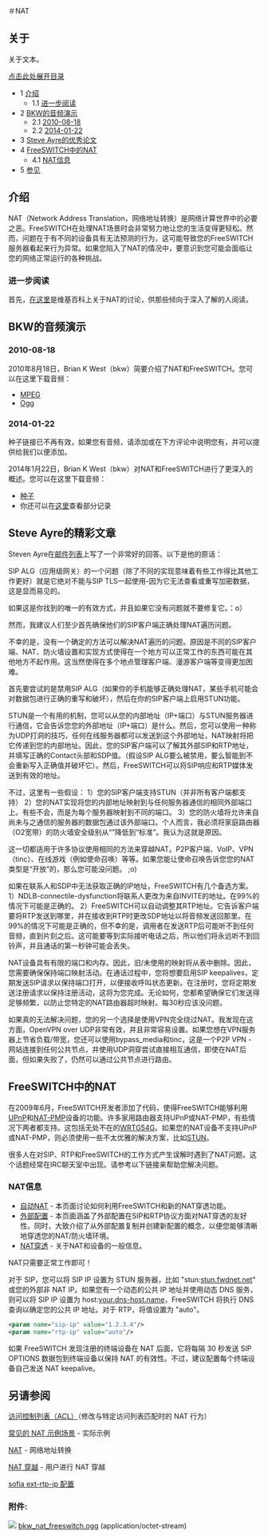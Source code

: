 ＃NAT

## 关于

关于文本。

[点击此处展开目录](#introduction)

* 1 [介绍](#introduction)  
   * 1.1 [进一步阅读](#further-reading)
* 2 [BKW的音频演示](#bkws-audio-presentation)  
   * 2.1 [2010-08-18](#2010-08-18)  
   * 2.2 [2014-01-22](#2010-08-18)
* 3 [Steve Ayre的优秀论文](#steve-ayres-excellent-writeup)
* 4 [FreeSWITCH中的NAT](#nat-in-freeswitch)  
   * 4.1 [NAT信息](#nat-info)
* 5 [参见](#see-also)

## 介绍

NAT（Network Address Translation，网络地址转换）是网络计算世界中的必要之恶。FreeSWITCH在处理NAT场景时会非常努力地让您的生活变得更轻松。然而，问题在于有不同的设备具有无法预测的行为，这可能导致您的FreeSWITCH服务器看起来行为异常。如果您陷入了NAT的情况中，要意识到您可能会面临让您的网络正常运行的各种挑战。

### 进一步阅读

首先，[在这里](http://en.wikipedia.org/wiki/Network%5Faddress%5Ftranslation)是维基百科上关于NAT的讨论，供那些倾向于深入了解的人阅读。

## BKW的音频演示

### 2010-08-18

2010年8月18日，Brian K West（bkw）简要介绍了NAT和FreeSWITCH。您可以在这里下载音频：

* [MPEG](http://wiki.freeswitch.org/files/bkw%5Fnat%5Ffreeswitch.mpg)
* [Ogg](https://web.archive.org/web/20110710045005/http://wiki.freeswitch.org/files/bkw%5Fnat%5Ffreeswitch.ogg)

### 2014-01-22

种子链接已不再有效，如果您有音频，请添加或在下方评论中说明您有，并可以提供给我们以便添加。 

2014年1月22日，Brian K West（bkw）对NAT和FreeSWITCH进行了更深入的概述。您可以在这里下载音频：

* [种子](http://torrents.freeswitch.org/conf%5Fcall%5F2014-01-22.torrent)
* 你还可以在[这里](https://wiki.freeswitch.org/wiki/Bkw%5Fnat%5Ftranscript "Bkw nat transcript")查看部分记录

## Steve Ayre的精彩文章

Steven Ayre在[邮件列表](http://lists.freeswitch.org/pipermail/freeswitch-users/2013-June/097320.html)上写了一个非常好的回答。以下是他的原话：

SIP ALG（应用级网关）的一个问题（除了不同的实现意味着有些工作得比其他工作更好）就是它绝对不能与SIP TLS一起使用-因为它无法查看或重写加密数据，这是显而易见的。

如果这是你找到的唯一的有效方式，并且如果它没有问题就不要修复它。：o）

然而，我建议人们至少首先确保他们的SIP客户端正确处理NAT遍历问题。

不幸的是，没有一个确定的方法可以解决NAT遍历的问题。原因是不同的SIP客户端、NAT、防火墙设置和实现方式使得在一个地方可以正常工作的东西可能在其他地方不起作用。这当然使得在多个地点管理客户端、漫游客户端等变得更加困难。

首先要尝试的是禁用SIP ALG（如果你的手机能够正确处理NAT，某些手机可能会对数据包进行正确的重写和破坏），然后在你的SIP客户端上启用STUN功能。

STUN是一个有用的机制，您可以从您的内部地址（IP+端口）与STUN服务器进行通信，它会告诉您您的外部地址（IP+端口）是什么。然后，您可以使用一种称为UDP打洞的技巧，任何在线服务器都可以发送到这个外部地址，NAT映射将把它传递到您的内部地址。因此，您的SIP客户端可以了解其外部SIP和RTP地址，并填写正确的Contact头部和SDP值。（假设SIP ALG要么被禁用，要么智能到不会重新写入正确值并破坏它）。然后，FreeSWITCH可以将SIP响应和RTP媒体发送到有效的地址。

不过，这里有一些假设：
1）您的SIP客户端支持STUN（并非所有客户端都支持）
2）您的NAT实现将您的内部地址映射到与任何服务器通信的相同外部端口上。有些不会，而是为每个服务器映射到不同的端口。
3）您的防火墙将允许来自尚未与之通信的服务器的数据包通过该外部端口。个人而言，我必须将家庭路由器（O2宽带）的防火墙安全级别从“”降低到“标准”。我认为这就是原因。

这一切都适用于许多协议使用相同的方法来穿越NAT。P2P客户端、VoIP、VPN（tinc）、在线游戏（例如使命召唤）等等。如果您能让使命召唤告诉您您的NAT类型是“开放”的，那么您可能没问题。 ;o)

如果在联系人和SDP中无法获取正确的IP地址，FreeSWITCH有几个备选方案。
1）NDLB-connectile-dysfunction将联系人更改为来自INVITE的地址。在99%的情况下可能是正确的。
2）FreeSWITCH可以自动调整其RTP地址。它告诉客户端要将RTP发送到哪里，并在接收到RTP时更改SDP地址以将音频发送回那里。在99%的情况下可能是正确的，但不幸的是，调用者在发送RTP后可能听不到任何音频，直到片刻之后。这可能要等到实际接听电话之后，所以他们将永远听不到回铃声，并且通话的第一秒钟可能会丢失。

NAT设备具有有限的端口和内存。因此，旧/未使用的映射将从表中删除。因此，您需要确保保持端口映射活动。在通话过程中，您将想要启用SIP keepalives，定期发送SIP请求以保持端口打开，以便接收呼叫状态更新。在注册时，您将定期发送注册请求以保持注册活动，这将为您完成。无论如何，您都希望确保它们发送得足够频繁，以防止您特定的NAT路由器超时映射。每30秒应该没问题。

如果真的无法解决问题，您的另一个选择是使用VPN完全绕过NAT。我发现在这方面，OpenVPN over UDP非常有效，并且非常容易设置。如果您想在VPN服务器上节省负载/带宽，您还可以使用bypass_media和tinc，这是一个P2P VPN - 网站连接到任何公共节点，并使用UDP洞穿尝试直接相互通信，即使在NAT后面，但如果失败了，仍然可以通过公共节点进行路由。

## FreeSWITCH中的NAT

在2009年6月，FreeSWITCH开发者添加了代码，使得FreeSWITCH能够利用[UPnP](http://en.wikipedia.org/wiki/Universal%5FPlug%5Fand%5FPlay)和[NAT-PMP](http://en.wikipedia.org/wiki/NAT-PMP)设备的功能。许多家用路由器支持UPnP或NAT-PMP，有些情况下两者都支持。这包括无处不在的[WRTG54G](http://en.wikipedia.org/wiki/Wrt54g)。如果您的NAT设备不支持UPnP或NAT-PMP，则必须使用一些不太优雅的解决方案，比如[STUN](http://en.wikipedia.org/wiki/STUN)。

很多人在对SIP、RTP和FreeSWITCH的工作方式产生误解时遇到了NAT问题。这个话题经常在IRC聊天室中出现。请参考以下链接来帮助您解决问题。

### NAT信息

* [自动NAT](./Auto-Nat_6587487.mdx#about) \- 本页面讨论如何利用FreeSWITCH和新的NAT穿透功能。
* [外部配置](../Configuration/Sofia-SIP-Stack/External-Profile_13173235.mdx#about) \- 本页面涵盖了外部配置在SIP和RTP协议方面对NAT穿透的友好性。同时，大致介绍了从外部配置复制并创建新配置的概念，以便您能够清晰地穿透您的NAT/防火墙环境。
* [NAT穿透](./NAT-Traversal_3375417.mdx#about) \- 关于NAT和设备的一般信息。

NAT只需要正常工作即可！

对于 SIP，您可以将 SIP IP 设置为 STUN 服务器，比如 "stun:[stun.fwdnet.net](http://stun.fwdnet.net)" 或您的外部非 NAT IP。如果您有一个动态的公共 IP 地址并使用动态 DNS 服务，则可以将 SIP IP 设置为 host:[your.dns-host.name](http://your.dns-host.name)，FreeSWITCH 将执行 DNS 查询以确定您的公共 IP 地址。对于 RTP，将值设置为 "auto"。

```xml
<param name="sip-ip" value="1.2.3.4"/>
<param name="rtp-ip" value="auto"/>
```

如果 FreeSWITCH 发现注册的终端设备在 NAT 后面，它将每隔 30 秒发送 SIP OPTIONS 数据包到终端设备以保持 NAT 的有效性。不过，建议配置每个终端设备自己发送 NAT keepalive。

## 另请参阅

[访问控制列表（ACL）](./General-NAT-example-scenarios_13173280.mdx#scenario-1)（修改与特定访问列表匹配时的 NAT 行为）

[常见的 NAT 示例场景](./General-NAT-example-scenarios_13173280.mdx#scenario-1) - 实际示例

[NAT](./NAT_6587473.mdx#about) - 网络地址转换

[NAT 穿越](./NAT-Traversal_3375417.mdx#about) - 用户进行 NAT 穿越

[sofia ext-rtp-ip 配置](https://freeswitch.org/confluence/display/~boteman/sofia.conf.xml#sofia.conf.xml-Settings)
  
  
### 附件:

![](/images/icons/bullet_blue.gif) [bkw_nat_freeswitch.ogg](/attachments/6587473/19595598.ogg) (application/octet-stream)